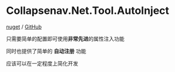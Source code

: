 # Collapsenav.Net.Tool.AutoInject

[nuget](https://www.nuget.org/packages/Collapsenav.Net.Tool.AutoInject) / [GitHub](https://github.com/CollapseNav/Collapsenav.Net.Tool/tree/main/Tool/Collapsenav.Net.Tool.AutoInject)

只需要简单的配置即可使用**非常先进**的属性注入功能

同时也提供了简单的 **自动注册** 功能

应该可以在一定程度上简化开发
